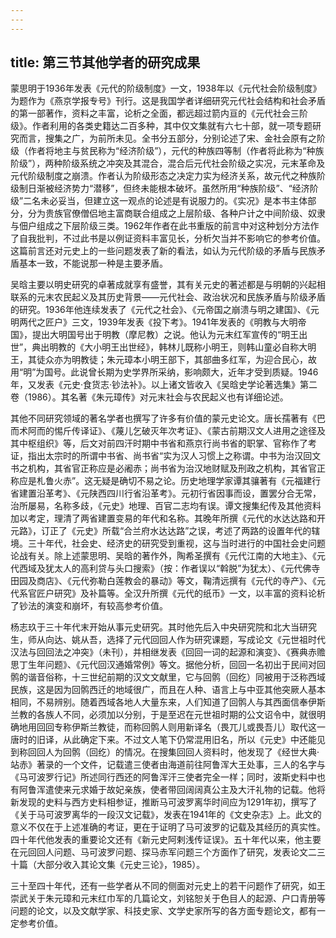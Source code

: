 ```yaml
---
---
---
```

title: 第三节其他学者的研究成果
---



蒙思明于1936年发表《元代的阶级制度》一文，1938年以《元代社会阶级制度》为题作为《燕京学报专号》刊行。这是我国学者详细研究元代社会结构和社会矛盾的第一部著作，资料之丰富，论析之全面，都远超过箭内亘的《元代社会三阶级》。作者利用的各类史籍达二百多种，其中仅文集就有六七十部，就一项专题研究而言，搜集之广，为前所未见。全书分五部分，分别论述了宋、金社会原有之阶级（作者将地主与贫民称为“经济阶级”），元代的种族四等制（作者将此称为“种族阶级”），两种阶级系统之冲突及其混合，混合后元代社会阶级之实况，元末革命及元代阶级制度之崩溃。作者认为阶级形态之决定力实为经济关系，故元代之种族阶级制日渐被经济势力“潜移”，但终未能根本破坏。虽然所用“种族阶级”、“经济阶级”二名未必妥当，但建立这一观点的论述是有说服力的。《实况》是本书主体部分，分为贵族官僚僧侣地主富商联合组成之上层阶级、各种户计之中间阶级、奴隶与佃户组成之下层阶级三类。1962年作者在此书重版的前言中对这种划分方法作了自我批判，不过此书是以例证资料丰富见长，分析欠当并不影响它的参考价值。这篇前言还对元史上的一些问题发表了新的看法，如认为元代阶级的矛盾与民族矛盾基本一致，不能说那一种是主要矛盾。

吴晗主要以明史研究的卓著成就享有盛誉，其有关元史的著述都是与明朝的兴起相联系的元末农民起义及其历史背景——元代社会、政治状况和民族矛盾与阶级矛盾的研究。1936年他连续发表了《元代之社会》、《元帝国之崩溃与明之建国》、《元明两代之匠户》三文，1939年发表《投下考》。1941年发表的《明教与大明帝国》，提出大明国号出于明教（摩尼教）之说。他认为元末红军宣传的“明王出世”，典出明教的《大小明王出世经》，韩林儿既称小明王，则韩山童必自称大明王，其徒众亦为明教徒；朱元璋本小明王部下，其部曲多红军，为迎合民心，故用“明”为国号。此说曾长期为史学界所采纳，影响颇大，近年才受到质疑。1946年，又发表《元史·食货志·钞法补》。以上诸文皆收入《吴晗史学论著选集》第二卷（1986）。其名著《朱元璋传》对元末社会与农民起义也有详细论述。

其他不同研究领域的著名学者也撰写了许多有价值的蒙元史论文。唐长孺著有《巴而术阿而的惕斤传译证》、《蔑儿乞破灭年次考证》、《蒙古前期汉文人进用之途径及其中枢组织》等，后文对前四汗时期中书省和燕京行尚书省的职掌、官称作了考证，指出太宗时的所谓中书省、尚书省“实为汉人习惯上之称谓。中书为治汉回文书之机构，其省官正称应是必阇赤；尚书省为治汉地财赋及刑政之机构，其省官正称应是札鲁火赤”。这无疑是确切不易之论。历史地理学家谭其骧著有《元福建行省建置沿革考》、《元陕西四川行省沿革考》。元初行省因事而设，置罢分合无常，治所屡易，名称多歧，《元史》地理、百官二志均有误。谭文搜集纪传及其他资料加以考定，理清了两省建置变易的年代和名称。其晚年所撰《元代的水达达路和开元路》，订正了《元史》所载“合兰府水达达路”之误，考述了两路的设置年代的辖境。三十年代，社会史、经济史的研究受到重视，这与当时进行的中国社会史问题论战有关。除上述蒙思明、吴晗的著作外，陶希圣撰有《元代江南的大地主》、《元代西域及犹太人的高利贷与头口搜索》（按：作者误以“斡脱”为犹太）、《元代佛寺田园及商店》、《元代弥勒白莲教会的暴动》等文，鞠清远撰有《元代的寺产》、《元代系官匠户研究》及补篇等。全汉升所撰《元代的纸币》一文，以丰富的资料论析了钞法的演变和崩坏，有较高参考价值。

杨志玖于三十年代末开始从事元史研究。其时他先后入中央研究院和北大当研究生，师从向达、姚从吾，选择了元代回回人作为研究课题，写成论文《元世祖时代汉法与回回法之冲突》（未刊），并相继发表《回回一词的起源和演变》、《赛典赤赡思丁生年问题》、《元代回汉通婚常例》等文。据他分析，回回一名初出于民间对回鹘的谐音俗称，十三世纪前期的汉文文献里，它与回鹘（回纥）同被用于泛称西域民族，这是因为回鹘西迁的地域很广，而且在人种、语言上与中亚其他突厥人基本相同，不易辨别。随着西域各地人大量东来，人们知道了回鹘人与其西面信奉伊斯兰教的各族人不同，必须加以分别，于是至迟在元世祖时期的公文诏令中，就很明确地用回回专称伊斯兰教徒，而称回鹘人则用新译名（畏兀儿或畏吾儿）取代这一唐时的旧译，从此确定下来。不过文人笔下仍常混用旧名，所以《元史》中还能见到称回回人为回鹘（回纥）的情况。在搜集回回人资料时，他发现了《经世大典·站赤》著录的一个文件，记载遣三使者由海道前往阿鲁浑大王处事，三人的名字与《马可波罗行记》所述同行西还的阿鲁浑汗三使者完全一样；同时，波斯史料中也有阿鲁浑遣使来元求婚于故妃亲族，使者带回阔阔真公主及大汗礼物的记载。他将新发现的史料与西方史料相参证，推断马可波罗离华时间应为1291年初，撰写了《关于马可波罗离华的一段汉文记载》，发表在1941年的《文史杂志》上。此文的意义不仅在于上述准确的考证，更在于证明了马可波罗的记载及其经历的真实性。四十年代他发表的重要论文还有《新元史阿剌浅传证误》。五十年代以来，他主要在元回回人问题、马可波罗问题、探马赤军问题三个方面作了研究，发表论文二三十篇（大部分收入其论文集《元史三论》，1985）。

三十至四十年代，还有一些学者从不同的侧面对元史上的若干问题作了研究，如王崇武关于朱元璋和元末红巾军的几篇论文，刘铭恕关于色目人的起源、户口青册等问题的论文，以及文献学家、科技史家、文学史家所写的各方面专题论文，都有一定参考价值。